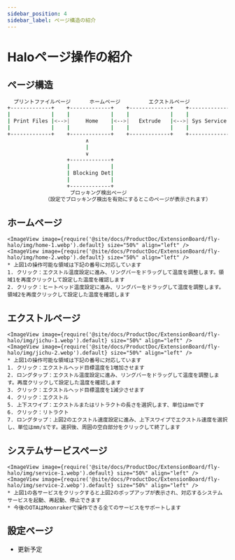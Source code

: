 ```yaml
---
sidebar_position: 4
sidebar_label: ページ構造の紹介
---
```


# Haloページ操作の紹介

## ページ構造

```bash
  プリントファイルページ      ホームページ         エクストルページ            システムサービスページ             設定ページ              デバイス情報ページ
+-------------+    +-------------+    +-------------+    +-------------+    +-------------+    +-------------+
|             |    |             |    |             |    |             |    |             |    |             |
| Print Files |<-->|     Home    |<-->|   Extrude   |<-->| Sys Service |<-->|   Setting   |<-->|  Dev Info   |
|             |    |             |    |             |    |             |    |             |    |             |
+-------------+    +-------------+    +-------------+    +-------------+    +-------------+    +-------------+
                         ∧
                         |
                         ∨
                   +-------------+
                   |             |
                   | Blocking Det|
                   |             |
                   +-------------+
                    ブロッキング検出ページ
            （設定でブロッキング検出を有効にするとこのページが表示されます）

```

## ホームページ

    <ImageView image={require('@site/docs/ProductDoc/ExtensionBoard/fly-halo/img/home-1.webp').default} size="50%" align="left" />
    <ImageView image={require('@site/docs/ProductDoc/ExtensionBoard/fly-halo/img/home-2.webp').default} size="50%" align="left" />
    * 上図1の操作可能な領域は下記の番号に対応しています
    1. クリック：エクストル温度設定に進み、リングバーをドラッグして温度を調整します。領域1を再度クリックして設定した温度を確認します
    2. クリック：ヒートベッド温度設定に進み、リングバーをドラッグして温度を調整します。領域2を再度クリックして設定した温度を確認します

## エクストルページ

    <ImageView image={require('@site/docs/ProductDoc/ExtensionBoard/fly-halo/img/jichu-1.webp').default} size="50%" align="left" />
    <ImageView image={require('@site/docs/ProductDoc/ExtensionBoard/fly-halo/img/jichu-2.webp').default} size="50%" align="left" />
    * 上図1の操作可能な領域は下記の番号に対応しています
    1. クリック：エクストルヘッド目標温度を1増加させます
    2. ロングタップ：エクストル温度設定に進み、リングバーをドラッグして温度を調整します。再度クリックして設定した温度を確認します
    3. クリック：エクストルヘッド目標温度を1減少させます
    4. クリック：エクストル
    5. 上下スワイプ：エクストルまたはリトラクトの長さを選択します、単位はmmです
    6. クリック：リトラクト
    7. ロングタップ：上図2のエクストル速度設定に進み、上下スワイプでエクストル速度を選択し、単位はmm/sです。選択後、周囲の空白部分をクリックして終了します

## システムサービスページ

    <ImageView image={require('@site/docs/ProductDoc/ExtensionBoard/fly-halo/img/service-1.webp').default} size="50%" align="left" />
    <ImageView image={require('@site/docs/ProductDoc/ExtensionBoard/fly-halo/img/service-2.webp').default} size="50%" align="left" />
    * 上図1の各サービスをクリックすると上図2のポップアップが表示され、対応するシステムサービスを起動、再起動、停止できます
    * 今後のOTAはMoonrakerで操作できる全てのサービスをサポートします

## 設定ページ

* 更新予定
